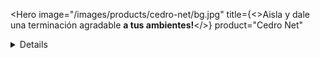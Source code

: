 <Hero
  image="/images/products/cedro-net/bg.jpg"
  title={<>Aisla y dale una terminación agradable <strong className="font-poppins-semibold block">a tus ambientes!</strong></>}
  product="Cedro Net"
>
  <Benefits
    icon="/images/products/cedro-net/benefit-1.svg"
    text="Aisle"
  />
  <Benefits
    icon="/images/products/cedro-net/benefit-2.svg"
    text="Ahorre"
  />
  <Benefits
    icon="/images/products/cedro-net/benefit-3.svg"
    text="Decore"
  />
</Hero>
<Details
  image="/images/products/cedro-net/detail.jpg"
  alt="Cedro Net"
>
  <img
    src="/images/products/cedro-net/logo.jpg"
    alt="Logo Cedro Net"
    className="w-20"
  />
  <h2 className="text-xl md:text-2xl font-poppins-light text-gray-700 sm:leading-tight mt-2">
    Aislante decorativo
    <strong className="font-poppins-semibold">para techos</strong>
  </h2>
  <div className="text-gray-600 font-poppins-regular">
    Respondiendo a las nuevas tendencias del mercado, <strong className="font-poppins-semibold">ISOLANT S.A.</strong> pone a su disposición una novedosa línea de aislantes con terminación madera, fáciles de colocar para cualquiera que quiera aislar su quincho, cuarto, galponcito, etc.
  </div>
  <div className="text-gray-600 font-poppins-regular">
    ISOLANT <strong className="font-poppins-semibold">Cedro NET</strong> agrega belleza a sus techos y al mismo tiempo aislación térmica, logrando ambientes estéticos y confortables.
  </div>
  <ul className="flex flex-col gap-1 mt-2">
    <li><h3 className="font-poppins-medium uppercase tracking-wider text-xs text-primary">Además:</h3></li>
    <li className="text-gray-600 font-poppins-regular">Evitan la condensación.</li>
    <li className="text-gray-600 font-poppins-regular">Termosoldables.</li>
    <li className="text-gray-600 font-poppins-regular">Clase RE2. Muy baja propagación de llama.</li>
  </ul>
</Details>
<Downloads>
  <DownloadCard
    title="Catálogo de vivienda"
    format="Formato: PDF"
    file="/downloads/catalogo-vivienda.pdf"
    icon="/images/icons/book.svg"
  />
  <DownloadCard
    title="Volante Cedro NET"
    format="Formato: PDF"
    file="/downloads/volante-cedro-net.pdf"
    icon="/images/icons/file.svg"
  />
  <DownloadCard
    title="¿Qué tipo de techo querés aislar?"
    format="Formato: PDF"
    file="/downloads/que-tipo-de-techo-queres-aislar.pdf"
    icon="/images/icons/file.svg"
  />
  <DownloadCard
    title="Tríptipo Industria Vivienda"
    format="Formato: AI"
    file="/downloads/triptico-industria-vivienda.ai"
    icon="/images/icons/file.svg"
  />
</Downloads>
<TechnicalInformation
  product="Cedro NET"
  productImage="/images/products/cedro-net/product.png"
>
  <TechnicalInformationItem
    title="Resitencia Térmica"
    text="0.23 m².K/w"
  />
  <TechnicalInformationItem
    title="Propagación de llama"
    text="Clase RE2 MUY BAJA PROPAGACIÓN DE LLAMA. Aprobada por Bomberos Argentina."
  />
  <TechnicalInformationItem
    title="Densidad de humos"
    text="Nivel 1 (IRAM 11912). CO2 + H20 + calor únicamente. No desprende gases envenenantes."
  />
  <TechnicalInformationItem
    title="Estructura de celda"
    text="Cerrada"
  />
  <TechnicalInformationItem 
    title="Espesor"
    text="10, 15 y 20 mm"
  />
  <TechnicalInformationItem
    title="Densidad"
    text="20-30 kg m3 (ASTM D 1622)"
  />
  <TechnicalInformationItem
    title="Conductividad térmica de la espuma"
    text="0.035 a 0.045 W/m°C (ASTM C518)"
  />
  <TechnicalInformationItem
    title="Permeabilidad al agua"
    text="Impermeable (Dir. UEAtc.)"
  />
  <TechnicalInformationItem
    title="Absorción del agua"
    text="1.2% V/V (42.6% P/P) (IRAM 1582)"
  />
  <TechnicalInformationItem
    title="Permeancia al vapor de agua"
    text="0.033 g/m2hkPa (IRAM 1735 - ASTM E-96)"
  />
  <TechnicalInformationItem
    title="Aislamiento a ruidos de impacto"
    text="19 dBA (IRAM 4063 Parte V y VII)"
  />
  <TechnicalInformationItem
    title="Estabilidad dimensional bajo calor longitudinal"
    text="-4.5/-4.2%"
  />
  <TechnicalInformationItem
    title="Estabilidad dimensional bajo calor transversal"
    text="+0.3/+0.8 (70°C x 22hs)"
  />
  <TechnicalInformationItem
    title="Resistencia a los aceites minerales"
    text="SAE 30 15 días 23°C"
  />
  <TechnicalInformationItem
    title="Resistencia al ozono"
    text="No hay agrietamiento (ASTM D 1171)"
  />
  <TechnicalInformationItem
    title="Permeabilidad a los rayos de luz"
    text="52-63% (Espectro fotómetro)"
  />
</TechnicalInformation>
<Instructions
  product="Cedro NET"
  instructions={['Cedro NET sobre techo de madera', 'Cedro NET sobre techo de chapa']}
/>